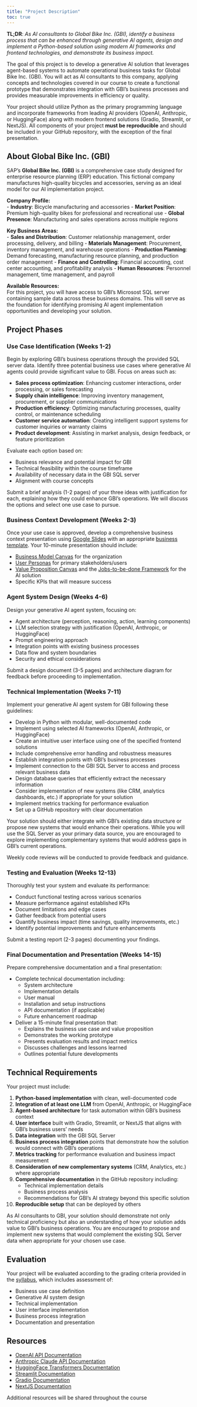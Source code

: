 ```yaml
---
title: "Project Description"
toc: true
---
```



**TL;DR**: *As AI consultants to Global Bike Inc. (GBI), identify a business process that can be enhanced through generative AI agents, design and implement a Python-based solution using modern AI frameworks and frontend technologies, and demonstrate its business impact.*

The goal of this project is to develop a generative AI solution that leverages agent-based systems to automate operational business tasks for Global Bike Inc. (GBI). You will act as AI consultants to this company, applying concepts and technologies covered in our course to create a functional prototype that demonstrates integration with GBI's business processes and provides measurable improvements in efficiency or quality.

Your project should utilize Python as the primary programming language and incorporate frameworks from leading AI providers (OpenAI, Anthropic, or HuggingFace) along with modern frontend solutions (Gradio, Streamlit, or NextJS). All components of your project **must be reproducible** and should be included in your GitHub repository, with the exception of the final presentation.

## About Global Bike Inc. (GBI)

SAP's **Global Bike Inc. (GBI)** is a comprehensive case study designed for enterprise resource planning (ERP) education. This fictional company manufactures high-quality bicycles and accessories, serving as an ideal model for our AI implementation project.

**Company Profile:**  
- **Industry**: Bicycle manufacturing and accessories
- **Market Position**: Premium high-quality bikes for professional and recreational use
- **Global Presence**: Manufacturing and sales operations across multiple regions

**Key Business Areas:**  
- **Sales and Distribution**: Customer relationship management, order processing, delivery, and billing
- **Materials Management**: Procurement, inventory management, and warehouse operations
- **Production Planning**: Demand forecasting, manufacturing resource planning, and production order management
- **Finance and Controlling**: Financial accounting, cost center accounting, and profitability analysis
- **Human Resources**: Personnel management, time management, and payroll

**Available Resources:**  
For this project, you will have access to GBI's Microsost SQL server containing sample data across these business domains. This will serve as the foundation for identifying promising AI agent implementation opportunities and developing your solution.

## Project Phases

### Use Case Identification (Weeks 1-2)

Begin by exploring GBI's business operations through the provided SQL server data. Identify three potential business use cases where generative AI agents could provide significant value to GBI. Focus on areas such as:

- **Sales process optimization**: Enhancing customer interactions, order processing, or sales forecasting
- **Supply chain intelligence**: Improving inventory management, procurement, or supplier communications
- **Production efficiency**: Optimizing manufacturing processes, quality control, or maintenance scheduling
- **Customer service automation**: Creating intelligent support systems for customer inquiries or warranty claims
- **Product development**: Assisting in market analysis, design feedback, or feature prioritization

Evaluate each option based on:  

- Business relevance and potential impact for GBI
- Technical feasibility within the course timeframe
- Availability of necessary data in the GBI SQL server
- Alignment with course concepts

Submit a brief analysis (1-2 pages) of your three ideas with justification for each, explaining how they could enhance GBI's operations. We will discuss the options and select one use case to pursue.

### Business Context Development (Weeks 2-3)

Once your use case is approved, develop a comprehensive business context presentation using [Google Slides](https://www.google.com/intl/en_en/slides/about/) with an appropriate [business template](https://slidesgo.com/themes). Your 10-minute presentation should include:

- [Business Model Canvas](bmc.qmd) for the organization
- [User Personas](user-persona.qmd) for primary stakeholders/users
- [Value Proposition Canvas](value-proposition.qmd) and the [Jobs-to-be-done Framework](jobs-to-be-done.qmd) for the AI solution
- Specific KPIs that will measure success

### Agent System Design (Weeks 4-6)

Design your generative AI agent system, focusing on:

- Agent architecture (perception, reasoning, action, learning components)
- LLM selection strategy with justification (OpenAI, Anthropic, or HuggingFace)
- Prompt engineering approach
- Integration points with existing business processes
- Data flow and system boundaries
- Security and ethical considerations

Submit a design document (3-5 pages) and architecture diagram for feedback before proceeding to implementation.

### Technical Implementation (Weeks 7-11)

Implement your generative AI agent system for GBI following these guidelines:

- Develop in Python with modular, well-documented code
- Implement using selected AI frameworks (OpenAI, Anthropic, or HuggingFace)
- Create an intuitive user interface using one of the specified frontend solutions
- Include comprehensive error handling and robustness measures
- Establish integration points with GBI's business processes
- Implement connection to the GBI SQL Server to access and process relevant business data
- Design database queries that efficiently extract the necessary information
- Consider implementation of new systems (like CRM, analytics dashboards, etc.) if appropriate for your solution
- Implement metrics tracking for performance evaluation
- Set up a GitHub repository with clear documentation

Your solution should either integrate with GBI's existing data structure or propose new systems that would enhance their operations. While you will use the SQL Server as your primary data source, you are encouraged to explore implementing complementary systems that would address gaps in GBI's current operations.

Weekly code reviews will be conducted to provide feedback and guidance.

### Testing and Evaluation (Weeks 12-13)

Thoroughly test your system and evaluate its performance:

- Conduct functional testing across various scenarios
- Measure performance against established KPIs
- Document limitations and edge cases
- Gather feedback from potential users
- Quantify business impact (time savings, quality improvements, etc.)
- Identify potential improvements and future enhancements

Submit a testing report (2-3 pages) documenting your findings.

### Final Documentation and Presentation (Weeks 14-15)

Prepare comprehensive documentation and a final presentation:

- Complete technical documentation including:
  - System architecture
  - Implementation details
  - User manual
  - Installation and setup instructions
  - API documentation (if applicable)
  - Future enhancement roadmap
  
- Deliver a 15-minute final presentation that:
  - Explains the business use case and value proposition
  - Demonstrates the working prototype
  - Presents evaluation results and impact metrics
  - Discusses challenges and lessons learned
  - Outlines potential future developments

## Technical Requirements

Your project must include:

1. **Python-based implementation** with clean, well-documented code
2. **Integration of at least one LLM** from OpenAI, Anthropic, or HuggingFace
3. **Agent-based architecture** for task automation within GBI's business context
4. **User interface** built with Gradio, Streamlit, or NextJS that aligns with GBI's business users' needs
5. **Data integration** with the GBI SQL Server
6. **Business process integration** points that demonstrate how the solution would connect with GBI's operations
7. **Metrics tracking** for performance evaluation and business impact measurement
8. **Consideration of new complementary systems** (CRM, Analytics, etc.) where appropriate
9. **Comprehensive documentation** in the GitHub repository including:
   - Technical implementation details
   - Business process analysis
   - Recommendations for GBI's AI strategy beyond this specific solution
10. **Reproducible setup** that can be deployed by others

As AI consultants to GBI, your solution should demonstrate not only technical proficiency but also an understanding of how your solution adds value to GBI's business operations. You are encouraged to propose and implement new systems that would complement the existing SQL Server data when appropriate for your chosen use case.

## Evaluation

Your project will be evaluated according to the grading criteria provided in the [syllabus](course-syllabus.qmd), which includes assessment of:

- Business use case definition
- Generative AI system design
- Technical implementation
- User interface implementation
- Business process integration
- Documentation and presentation

## Resources


- [OpenAI API Documentation](https://platform.openai.com/docs/api-reference/responses)
- [Anthropic Claude API Documentation](https://docs.anthropic.com/claude/reference/getting-started-with-the-api)
- [HuggingFace Transformers Documentation](https://huggingface.co/docs/transformers/index)
- [Streamlit Documentation](https://docs.streamlit.io/)
- [Gradio Documentation](https://www.gradio.app/docs/)
- [NextJS Documentation](https://nextjs.org/docs)

Additional resources will be shared throughout the course
